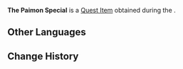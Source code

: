 {{Item Infobox
|id           = 120755
|image        = Item The Paimon Special.png
|type         = Quest Items
|description  = According to [[Huang the Third]], when Grand Master Guhua passed on his techniques, he would accept [[rice]] and [[Salt|salted]] [[Raw Meat|meat]] as payment instead of [[Mora]]. Based on this anecdote, [[Paimon]] put all her heart (and salt) into this super special dish...
|source1      = [[A Wangshan Walk to Remember]]

}}
'''The Paimon Special''' is a [[Quest Item]] obtained during the {{Quest|A Wangshan Walk to Remember}}.

==Other Languages==
{{Other Languages|default_hidden=1
|en      = The Paimon Special
|zhs     = 派蒙特制心意料理
|zhs_rm  = Pàiméng Tèzhì Xīnyì Liàolǐ
|zht     = 派蒙特製心意料理
|zht_rm  = Pàiméng Tèzhì Xīnyì Liàolǐ
|ja      = パイモン特製の心を込めた料理
|ja_rm   = Paimon Tokusei no Kokoro wo Kometa Ryouri
|ko      = 페이몬의 정성이 담긴 특제 요리
|ko_rm   = 
|es      = Plato especial de Paimon
|fr      = Le Paimon-spécial
|ru      = Особое блюдо Паймон
|th      = เมนูพิเศษของ Paimon
|th_rm   = 
|vi      = Món Ăn Đặc Biệt Của Paimon
|de      = Paimons Spezialgericht
|id      = Masakan Spesial Paimon
|pt      = Especial de Paimon
|tr      = Paimon'un Spesiyali
|it      = Specialità alla Paimon
}}

==Change History==
{{Change History|4.4}}